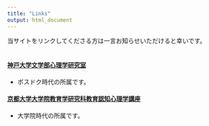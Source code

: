 ```yaml
---
title: "Links"
output: html_document
---
```


当サイトをリンクしてくださる方は一言お知らせいただけると幸いです。
<br/><br/>

#### <a href="http://www.lit.kobe-u.ac.jp/psychology/" target="_blank">神戸大学文学部心理学研究室</a>
- ポスドク時代の所属です。

#### <a href="http://cogpsy.educ.kyoto-u.ac.jp/" target="_blank">京都大学大学院教育学研究科教育認知心理学講座</a>
- 大学院時代の所属です。

